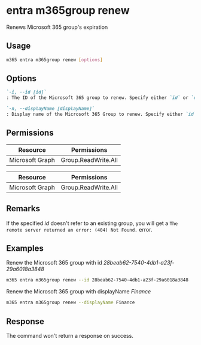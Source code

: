 
# entra m365group renew

Renews Microsoft 365 group's expiration

## Usage

```sh
m365 entra m365group renew [options]
```

## Options

```md definition-list
`-i, --id [id]`
: The ID of the Microsoft 365 group to renew. Specify either `id` or `displayName`, but not both.

`-n, --displayName [displayName]`
: Display name of the Microsoft 365 Group to renew. Specify either `id` or `displayName`, but not both.
```

<Global />

## Permissions

<Tabs>
  <TabItem value="Delegated">

  | Resource        | Permissions                                  |
  |-----------------|----------------------------------------------|
  | Microsoft Graph | Group.ReadWrite.All |

  </TabItem>
  <TabItem value="Application">

  | Resource        | Permissions  |
  |-----------------|--------------|
  | Microsoft Graph | Group.ReadWrite.All |

  </TabItem>
</Tabs>

## Remarks

If the specified _id_ doesn't refer to an existing group, you will get a `The remote server returned an error: (404) Not Found.` error.

## Examples

Renew the Microsoft 365 group with id _28beab62-7540-4db1-a23f-29a6018a3848_

```sh
m365 entra m365group renew --id 28beab62-7540-4db1-a23f-29a6018a3848
```

Renew the Microsoft 365 group with displayName _Finance_

```sh
m365 entra m365group renew --displayName Finance
```

## Response

The command won't return a response on success.
